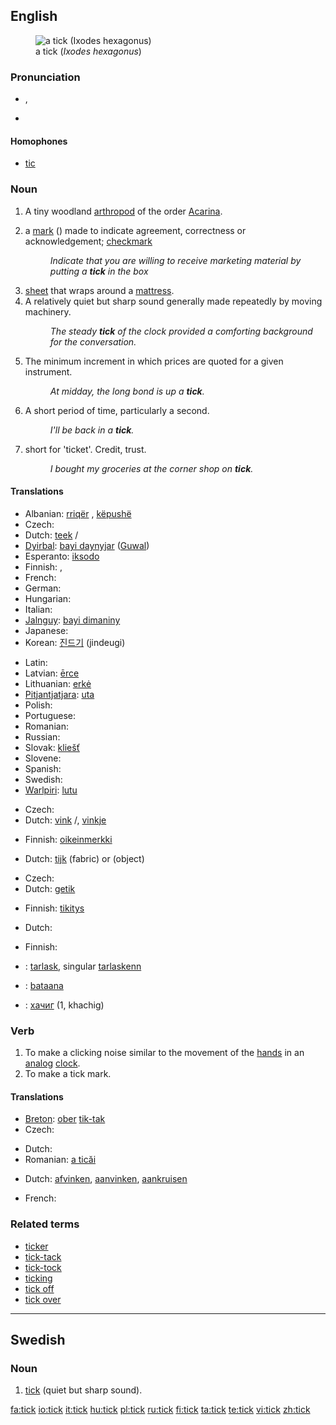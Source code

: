 {{wikipedia|Tick (disambiguation)|tick}}
==English==

[[Image:Tick_2_%28aka%29.jpg|thumb|a tick (''Ixodes hexagonus'')]]

===Pronunciation===
* {{IPA|/tɪk/}}, {{SAMPA|/tIk/}}
* {{audio|en-us-tick.ogg|Audio (US)}}
*: {{rhymes|ɪk}}

====Homophones====
* [[tic]]

===Noun===
{{en-noun}}

# {{context|fauna}} A tiny woodland [[arthropod]] of the order [[Acarina]].
# {{UK}} a [[mark]] ({{unicode|✓}}) made to indicate agreement, correctness or acknowledgement; [[checkmark]]
#: ''Indicate that you are willing to receive marketing material by putting a '''tick''' in the box''
# [[sheet]] that wraps around a [[mattress]].
# A relatively quiet but sharp sound generally made repeatedly by moving machinery.
#: ''The steady '''tick''' of the clock provided a comforting background for the conversation.''
# {{trading}} The minimum increment in which prices are quoted for a given instrument.
#: ''At midday, the long bond is up a '''tick'''.''
# {{colloquial}} A short period of time, particularly a second.
#: ''I'll be back in a '''tick'''.''
# {{context|UK|colloquial}} short for 'ticket'. Credit, trust.
#: ''I bought my groceries at the corner shop on '''tick'''.''

====Translations====
{{trans-top|arthropod}}
* Albanian: [[rriqër]] {{m}}, [[këpushë]] {{f}}
* Czech: {{t+|cs|klíště|n}}
* Dutch: [[teek]] {{f}}/{{m}}
* [[Dyirbal]]: [[bayi daynyjar]] ([[Guwal]])
* Esperanto: [[iksodo]]
* Finnish: {{t-|fi|punkki}}, {{t-|fi|puutiainen}}
* French: {{t+|fr|tique|f}}
* German: {{t+|de|Zecke|f}}
* Hungarian: {{t-|hu|kullancs}}
* Italian: {{t+|it|zecca|f}}
* [[Jalnguy]]: [[bayi dimaniny]]
* Japanese: {{t+|ja|だに|tr=dani|sc=Jpan}}
* Korean: [[진드기]] (jindeugi)
{{trans-mid}}
* Latin: {{t-|la|ricinus|m}}
* Latvian: [[ērce]] {{m}}
* Lithuanian: [[erkė]] {{m}}
* [[Pitjantjatjara]]: [[uta]]
* Polish: {{t+|pl|kleszcz|m}}
* Portuguese: {{t+|pt|carrapato|m}}
* Romanian: {{t-|ro|căpuşă|f}}
* Russian: {{t+|ru|клещ|m|tr=kl'ešč|sc=Cyrl}}
* Slovak: [[kliešť]] {{m}}
* Slovene: {{t-|sl|klošč|m}}
* Spanish: {{t+|es|garrapata|f}}
* Swedish: {{t-|sv|fästing|c}}
* [[Warlpiri]]: [[lutu]]
{{trans-bottom}}

{{trans-top|checkmark}}
* Czech: {{t-|cs|fajfka|n}} {{i|informal}}
* Dutch: [[vink]] {{f}}/{{m}}, [[vinkje]] {{n}}
{{trans-mid}}
* Finnish: [[oikeinmerkki]]
{{trans-bottom}}

{{trans-top|sheet around a mattress}}
* Dutch: [[tijk]] {{n}} (fabric) or {{m}} (object)
{{trans-mid}}
{{trans-bottom}}

{{trans-top|quiet but sharp sound}}
* Czech: {{t-|cs|tikot|m}}
* Dutch: [[getik]] {{n}}
{{trans-mid}}
* Finnish: [[tikitys]]
{{trans-bottom}}

{{trans-top|minimum increment}}
{{trans-mid}}
{{trans-bottom}}

{{trans-top|short period of time}}
* Dutch: {{t+|nl|tel|m}}
{{trans-mid}}
* Finnish: {{t+|fi|hetki}}
{{trans-bottom}}

{{checktrans-top}}
* {{ttbc|Breton}}: [[tarlask]], singular [[tarlaskenn]] {{f}}
* {{ttbc|Isthmus Zapotec}}: [[bataana]]
* {{ttbc|Mongolian}}: [[хачиг]] (1, khachig)
{{trans-bottom}}

===Verb===
{{en-verb}}

# To make a clicking noise similar to the movement of the [[hand]]s in an [[analog]] [[clock]].
# To make a tick mark.

====Translations====
{{trans-top|make a clicking noise}}
* [[Breton]]: [[ober]] [[tik-tak]]
* Czech: {{t|cs|tikat}}
{{trans-mid}}
* Dutch: {{t-|nl|tikken}}
* Romanian: [[a ticăi]]
{{trans-bottom}}

{{trans-top|make a tick mark}}
* Dutch: [[afvinken]], [[aanvinken]], [[aankruisen]]
{{trans-mid}}
* French: {{t+|fr|cocher}}
{{trans-bottom}}

===Related terms===
* [[ticker]]
* [[tick-tack]]
* [[tick-tock]]
* [[ticking]]
* [[tick off]]
* [[tick over]]

----

==Swedish==

===Noun===
{{infl|sv|noun|g=n}}
{{sv-noun-irreg-n}}

# [[tick#English|tick]] (quiet but sharp sound).

[[fa:tick]]
[[io:tick]]
[[it:tick]]
[[hu:tick]]
[[pl:tick]]
[[ru:tick]]
[[fi:tick]]
[[ta:tick]]
[[te:tick]]
[[vi:tick]]
[[zh:tick]]